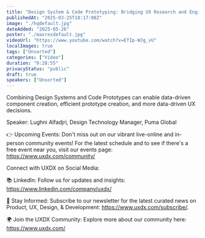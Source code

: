 ```yaml
---
title: "Design System & Code Prototyping: Bridging UX Research and Engineering"
publishedAt: "2025-03-25T18:17:08Z"
image: "./hqdefault.jpg"
dateAdded: "2025-05-26"
poster: "./maxresdefault.jpg"
videoUrl: "https://www.youtube.com/watch?v=EfIp-WJg_vU"
localImages: true
tags: ["Unsorted"]
categories: ["Video"]
duration: "0:28:55"
privacyStatus: "public"
draft: true
speakers: ["Unsorted"]
---
```

Combining Design Systems and Code Prototypes can enable data-driven component creation, efficient prototype creation,  and more data-driven UX decisions.

Speaker: Lughni Alfadjri, Design Technology Manager, Puma Global

👉 Upcoming Events: Don't miss out on our vibrant live-online and in-person community events! For the latest schedule and to see if there's a free event near you, visit our events page: https://www.uxdx.com/community/

Connect with UXDX on Social Media:

📚 LinkedIn: Follow us for updates and insights: https://www.linkedin.com/company/uxdx/

🔔 Stay Informed: Subscribe to our newsletter for the latest curated news on Product, UX, Design, & Development: https://www.uxdx.com/subscribe/.

🌍 Join the UXDX Community: Explore more about our community here: https://www.uxdx.com/
